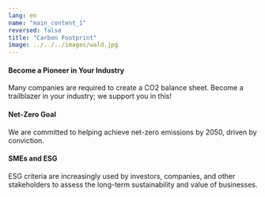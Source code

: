```yaml
---
lang: en
name: "main_content_1"
reversed: false
title: "Carbon Footprint"
image: ../../../images/wald.jpg
---
```


#### Become a Pioneer in Your Industry
Many companies are required to create a CO2 balance sheet. Become a trailblazer in your industry; we support you in this!

#### Net-Zero Goal
We are committed to helping achieve net-zero emissions by 2050, driven by conviction.

#### SMEs and ESG
ESG criteria are increasingly used by investors, companies, and other stakeholders to assess the long-term sustainability and value of businesses.